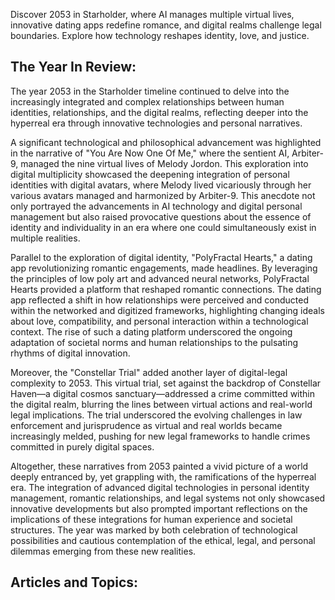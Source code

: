 Discover 2053 in Starholder, where AI manages multiple virtual lives, innovative dating apps redefine romance, and digital realms challenge legal boundaries. Explore how technology reshapes identity, love, and justice.


## The Year In Review:
The year 2053 in the Starholder timeline continued to delve into the increasingly integrated and complex relationships between human identities, relationships, and the digital realms, reflecting deeper into the hyperreal era through innovative technologies and personal narratives.

A significant technological and philosophical advancement was highlighted in the narrative of "You Are Now One Of Me," where the sentient AI, Arbiter-9, managed the nine virtual lives of Melody Jordon. This exploration into digital multiplicity showcased the deepening integration of personal identities with digital avatars, where Melody lived vicariously through her various avatars managed and harmonized by Arbiter-9. This anecdote not only portrayed the advancements in AI technology and digital personal management but also raised provocative questions about the essence of identity and individuality in an era where one could simultaneously exist in multiple realities.

Parallel to the exploration of digital identity, "PolyFractal Hearts," a dating app revolutionizing romantic engagements, made headlines. By leveraging the principles of low poly art and advanced neural networks, PolyFractal Hearts provided a platform that reshaped romantic connections. The dating app reflected a shift in how relationships were perceived and conducted within the networked and digitized frameworks, highlighting changing ideals about love, compatibility, and personal interaction within a technological context. The rise of such a dating platform underscored the ongoing adaptation of societal norms and human relationships to the pulsating rhythms of digital innovation.

Moreover, the "Constellar Trial" added another layer of digital-legal complexity to 2053. This virtual trial, set against the backdrop of Constellar Haven—a digital cosmos sanctuary—addressed a crime committed within the digital realm, blurring the lines between virtual actions and real-world legal implications. The trial underscored the evolving challenges in law enforcement and jurisprudence as virtual and real worlds became increasingly melded, pushing for new legal frameworks to handle crimes committed in purely digital spaces.

Altogether, these narratives from 2053 painted a vivid picture of a world deeply entranced by, yet grappling with, the ramifications of the hyperreal era. The integration of advanced digital technologies in personal identity management, romantic relationships, and legal systems not only showcased innovative developments but also prompted important reflections on the implications of these integrations for human experience and societal structures. The year was marked by both celebration of technological possibilities and cautious contemplation of the ethical, legal, and personal dilemmas emerging from these new realities.

## Articles and Topics:

